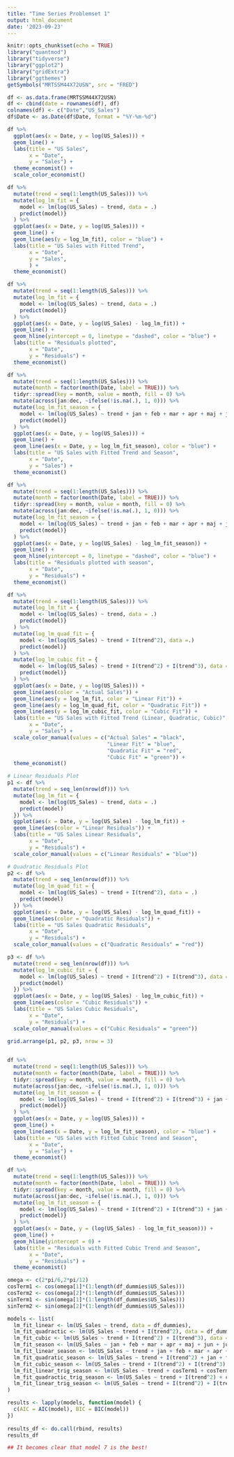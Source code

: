 ```yaml
---
title: "Time Series Problemset 1"
output: html_document
date: '2023-09-23'
---
```


```r
knitr::opts_chunk$set(echo = TRUE)
library("quantmod")
library("tidyverse")
library("ggplot2")
library("gridExtra")
library("ggthemes")
getSymbols("MRTSSM44X72USN", src = "FRED")

df <- as.data.frame(MRTSSM44X72USN)
df <- cbind(date = rownames(df), df)
colnames(df) <- c("Date","US_Sales")
df$Date <- as.Date(df$Date, format = "%Y-%m-%d")
```

```r

df %>%
  ggplot(aes(x = Date, y = log(US_Sales))) +
  geom_line() +
  labs(title = "US Sales",
       x = "Date",
       y = "Sales") +
  theme_economist() +
  scale_color_economist()

```

```r

df %>%
  mutate(trend = seq(1:length(US_Sales))) %>%
  mutate(log_lm_fit = {
    model <- lm(log(US_Sales) ~ trend, data = .)
    predict(model)}
  ) %>%
  ggplot(aes(x = Date, y = log(US_Sales))) + 
  geom_line() +
  geom_line(aes(y = log_lm_fit), color = "blue") +
  labs(title = "US Sales with Fitted Trend",
       x = "Date",
       y = "Sales",
       ) +
  theme_economist()

```
```r

df %>%
  mutate(trend = seq(1:length(US_Sales))) %>%
  mutate(log_lm_fit = {
    model <- lm(log(US_Sales) ~ trend, data = .)
    predict(model)}
  ) %>%
  ggplot(aes(x = Date, y = log(US_Sales) - log_lm_fit)) +
  geom_line() +
  geom_hline(yintercept = 0, linetype = "dashed", color = "blue") +
  labs(title = "Residuals plotted",
       x = "Date",
       y = "Residuals") +
  theme_economist()


```
```r

df %>%
  mutate(trend = seq(1:length(US_Sales))) %>%
  mutate(month = factor(month(Date, label = TRUE))) %>%
  tidyr::spread(key = month, value = month, fill = 0) %>%
  mutate(across(jan:dec, ~ifelse(!is.na(.), 1, 0))) %>%
  mutate(log_lm_fit_season = {
    model <- lm(log(US_Sales) ~ trend + jan + feb + mar + apr + maj + jun + jul + aug + sep + okt + nov + dec, data = .)
    predict(model)}
  ) %>%
  ggplot(aes(x = Date, y = log(US_Sales))) +
  geom_line() +
  geom_line(aes(x = Date, y = log_lm_fit_season), color = "blue") +
  labs(title = "US Sales with Fitted Trend and Season",
       x = "Date",
       y = "Sales") +
  theme_economist()

```

```r

df %>%
  mutate(trend = seq(1:length(US_Sales))) %>%
  mutate(month = factor(month(Date, label = TRUE))) %>%
  tidyr::spread(key = month, value = month, fill = 0) %>%
  mutate(across(jan:dec, ~ifelse(!is.na(.), 1, 0))) %>%
  mutate(log_lm_fit_season = {
    model <- lm(log(US_Sales) ~ trend + jan + feb + mar + apr + maj + jun + jul + aug + sep + okt + nov + dec, data = .)
    predict(model)}
  ) %>%
  ggplot(aes(x = Date, y = log(US_Sales) - log_lm_fit_season)) +
  geom_line() +
  geom_hline(yintercept = 0, linetype = "dashed", color = "blue") +
  labs(title = "Residuals plotted with season",
       x = "Date",
       y = "Residuals") +
  theme_economist()

```
```r

df %>%
  mutate(trend = seq(1:length(US_Sales))) %>%
  mutate(log_lm_fit = {
    model <- lm(log(US_Sales) ~ trend, data = .)
    predict(model)}
  ) %>%
  mutate(log_lm_quad_fit = {
    model <- lm(log(US_Sales) ~ trend + I(trend^2), data =.)
    predict(model)}
  ) %>%
  mutate(log_lm_cubic_fit = {
    model <- lm(log(US_Sales) ~ trend + I(trend^2) + I(trend^3), data =.)
    predict(model)}
  ) %>%
  ggplot(aes(x = Date, y = log(US_Sales))) + 
  geom_line(aes(color = "Actual Sales")) +
  geom_line(aes(y = log_lm_fit, color = "Linear Fit")) +
  geom_line(aes(y = log_lm_quad_fit, color = "Quadratic Fit")) +
  geom_line(aes(y = log_lm_cubic_fit, color = "Cubic Fit")) +
  labs(title = "US Sales with Fitted Trend (Linear, Quadratic, Cubic)",
       x = "Date",
       y = "Sales") +
  scale_color_manual(values = c("Actual Sales" = "black", 
                                "Linear Fit" = "blue", 
                                "Quadratic Fit" = "red", 
                                "Cubic Fit" = "green")) +
  theme_economist()


```

```r

# Linear Residuals Plot
p1 <- df %>%
  mutate(trend = seq_len(nrow(df))) %>%
  mutate(log_lm_fit = {
    model <- lm(log(US_Sales) ~ trend, data = .)
    predict(model)
  }) %>%
  ggplot(aes(x = Date, y = log(US_Sales) - log_lm_fit)) + 
  geom_line(aes(color = "Linear Residuals")) +
  labs(title = "US Sales Linear Residuals",
       x = "Date",
       y = "Residuals") +
  scale_color_manual(values = c("Linear Residuals" = "blue"))

# Quadratic Residuals Plot
p2 <- df %>%
  mutate(trend = seq_len(nrow(df))) %>%
  mutate(log_lm_quad_fit = {
    model <- lm(log(US_Sales) ~ trend + I(trend^2), data = .)
    predict(model)
  }) %>%
  ggplot(aes(x = Date, y = log(US_Sales) - log_lm_quad_fit)) + 
  geom_line(aes(color = "Quadratic Residuals")) +
  labs(title = "US Sales Quadratic Residuals",
       x = "Date",
       y = "Residuals") +
  scale_color_manual(values = c("Quadratic Residuals" = "red"))

p3 <- df %>%
  mutate(trend = seq_len(nrow(df))) %>%
  mutate(log_lm_cubic_fit = {
    model <- lm(log(US_Sales) ~ trend + I(trend^2) + I(trend^3), data = .)
    predict(model)
  }) %>%
  ggplot(aes(x = Date, y = log(US_Sales) - log_lm_cubic_fit)) + 
  geom_line(aes(color = "Cubic Residuals")) +
  labs(title = "US Sales Cubic Residuals",
       x = "Date",
       y = "Residuals") +
  scale_color_manual(values = c("Cubic Residuals" = "green"))

grid.arrange(p1, p2, p3, nrow = 3)
                               

```

```r

df %>%
  mutate(trend = seq(1:length(US_Sales))) %>%
  mutate(month = factor(month(Date, label = TRUE))) %>%
  tidyr::spread(key = month, value = month, fill = 0) %>%
  mutate(across(jan:dec, ~ifelse(!is.na(.), 1, 0))) %>%
  mutate(log_lm_fit_season = {
    model <- lm(log(US_Sales) ~ trend + I(trend^2) + I(trend^3) + jan + feb + mar + apr + maj + jun + jul + aug + sep + okt + nov + dec, data = .)
    predict(model)}
  ) %>%
  ggplot(aes(x = Date, y = log(US_Sales))) +
  geom_line() +
  geom_line(aes(x = Date, y = log_lm_fit_season), color = "blue") +
  labs(title = "US Sales with Fitted Cubic Trend and Season",
       x = "Date",
       y = "Sales") +
  theme_economist()

```
```r

df %>%
  mutate(trend = seq(1:length(US_Sales))) %>%
  mutate(month = factor(month(Date, label = TRUE))) %>%
  tidyr::spread(key = month, value = month, fill = 0) %>%
  mutate(across(jan:dec, ~ifelse(!is.na(.), 1, 0))) %>%
  mutate(log_lm_fit_season = {
    model <- lm(log(US_Sales) ~ trend + I(trend^2) + I(trend^3) + jan + feb + mar + apr + maj + jun + jul + aug + sep + okt + nov + dec, data = .)
    predict(model)}
  ) %>%
  ggplot(aes(x = Date, y = (log(US_Sales) - log_lm_fit_season))) +
  geom_line() +
  geom_hline(yintercept = 0) +
  labs(title = "Residuals with Fitted Cubic Trend and Season",
       x = "Date",
       y = "Residuals") +
  theme_economist()

```
```r

omega <- c(2*pi/6,2*pi/12)
cosTerm1 <- cos(omega[1]*(1:length(df_dummies$US_Sales)))
cosTerm2 <- cos(omega[2]*(1:length(df_dummies$US_Sales)))
sinTerm1 <- sin(omega[1]*(1:length(df_dummies$US_Sales)))
sinTerm2 <- sin(omega[2]*(1:length(df_dummies$US_Sales)))

models <- list(
  lm_fit_linear <- lm(US_Sales ~ trend, data = df_dummies),
  lm_fit_quadractic <- lm(US_Sales ~ trend + I(trend^2), data = df_dummies),
  lm_fit_cubic <- lm(US_Sales ~ trend + I(trend^2) + I(trend^3), data = df_dummies),
  lm_fit_season <- lm(US_Sales ~ jan + feb + mar + apr + maj + jun + jul + aug + sep + okt + nov + dec, data = df_dummies),
  lm_fit_linear_season <- lm(US_Sales ~ trend + jan + feb + mar + apr + maj + jun + jul + aug + sep + okt + nov + dec, data = df_dummies),
  lm_fit_quadratic_season <- lm(US_Sales ~ trend + I(trend^2) + jan + feb + mar + apr + maj + jun + jul + aug + sep + okt + nov + dec, data = df_dummies),
  lm_fit_cubic_season <- lm(US_Sales ~ trend + I(trend^2) + I(trend^3) + jan + feb + mar + apr + maj + jun + jul + aug + sep + okt + nov + dec, data = df_dummies),
  lm_fit_linear_trig_season <- lm(US_Sales ~ trend + cosTerm1 + cosTerm2 + sinTerm1 + sinTerm2, data = df_dummies),
  lm_fit_quadractic_trig_season <- lm(US_Sales ~ trend + I(trend^2) + cosTerm1 + cosTerm2 + sinTerm1 + sinTerm2, data = df_dummies),
  lm_fit_linear_trig_season <- lm(US_Sales ~ trend + I(trend^2) + I(trend^3) + cosTerm1 + cosTerm2 + sinTerm1 + sinTerm2, data = df_dummies)
)

results <- lapply(models, function(model) {
  c(AIC = AIC(model), BIC = BIC(model))
})
  
results_df <- do.call(rbind, results)
results_df

## It becomes clear that model 7 is the best!
```
